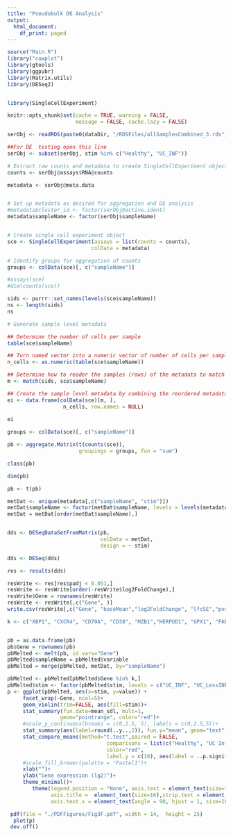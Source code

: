 ```yaml
---
title: "Pseudobulk DE Analysis"
output:
  html_document:
    df_print: paged
---
```


```r
source("Main.R")
library("cowplot")
library(gtools)
library(ggpubr)
library(Matrix.utils)
library(DESeq2)


library(SingleCellExperiment)

knitr::opts_chunk$set(cache = TRUE, warning = FALSE, 
                      message = FALSE, cache.lazy = FALSE)

serObj <- readRDS(paste0(dataDir, "/RDSFiles/allSamplesCombined_3.rds"))
```

```r
##For DE  testing open this line
serObj <- subset(serObj, stim %in% c("Healthy", "UC_INF"))

# Extract raw counts and metadata to create SingleCellExperiment object
counts <- serObj@assays$RNA@counts 

metadata <- serObj@meta.data


# Set up metadata as desired for aggregation and DE analysis
#metadata$cluster_id <- factor(serObj@active.ident)
metadata$sampleName <- factor(serObj$sampleName)


# Create single cell experiment object
sce <- SingleCellExperiment(assays = list(counts = counts), 
                           colData = metadata)

# Identify groups for aggregation of counts
groups <- colData(sce)[, c("sampleName")]

#assays(sce)
#dim(counts(sce))
```

```r
sids <- purrr::set_names(levels(sce$sampleName))
ns <- length(sids)
ns

# Generate sample level metadata

## Determine the number of cells per sample
table(sce$sampleName)

## Turn named vector into a numeric vector of number of cells per sample
n_cells <- as.numeric(table(sce$sampleName))

## Determine how to reoder the samples (rows) of the metadata to match the order of sample names in sids vector
m <- match(sids, sce$sampleName)

## Create the sample level metadata by combining the reordered metadata with the number of cells corresponding to each sample.
ei <- data.frame(colData(sce)[m, ], 
                  n_cells, row.names = NULL) 
                
ei
```

```r
groups <- colData(sce)[, c("sampleName")]

pb <- aggregate.Matrix(t(counts(sce)), 
                       groupings = groups, fun = "sum") 

class(pb)

dim(pb)

pb <- t(pb)
```

```r
metDat <- unique(metadata[,c("sampleName", "stim")])
metDat$sampleName <- factor(metDat$sampleName, levels = levels(metadata$sampleName))
metDat = metDat[order(metDat$sampleName),]


dds <- DESeqDataSetFromMatrix(pb, 
                              colData = metDat, 
                              design = ~ stim)

dds <- DESeq(dds)

res <- results(dds)

resWrite <- res[res$padj < 0.051,]
resWrite <- resWrite[order(-resWrite$log2FoldChange),]
resWrite$Gene = rownames(resWrite)
resWrite <- resWrite[,c("Gene", )]
write.csv(resWrite[,c("Gene", "baseMean","log2FoldChange", "lfcSE","pvalue", "padj")], paste0(dataDir, "/Pseudobulk_DE_Genes.csv"), quote = F, row.names = FALSE)
```

```r
k <- c("XBP1", "CXCR4", "CD79A", "CD38", "MZB1","HERPUD1", "GPX1", "FKBP11", "COX7A2", "ERLEC1", "DERL3", "ZFP36L2", "ST6GAL1", "PRDM1", "DERL3","DERL1", "CD74", "CD79A", "CD79B", "HLA-A", "HLA-B", "HLA-C", "HLA-DMA" , "HLA-DOB",  "HLA-DPA1", "HLA-DPB1", "HLA-DQA1", "HLA-DQA2", "HLA-DQB1", "HLA-DRA",  "HLA-DRB1", "HLA-DRB5")


pb = as.data.frame(pb)
pb$Gene = rownames(pb)
pbMelted <- melt(pb, id.vars="Gene")
pbMelted$sampleName = pbMelted$variable
pbMelted = merge(pbMelted, metDat, by="sampleName")

pbMelted <- pbMelted[pbMelted$Gene %in% k,]
pbMelted$stim <- factor(pbMelted$stim, levels = c("UC_INF", "UC_LessINF", "UC_NonINF", "Healthy"))
p <- ggplot(pbMelted, aes(x=stim, y=value)) + 
     facet_wrap(~Gene, ncol=5)+
     geom_violin(trim=FALSE, aes(fill=stim))+
     stat_summary(fun.data=mean_sdl, mult=1, 
                 geom="pointrange", color="red")+
     #scale_y_continuous(breaks = c(0,2.5, 5), labels = c(0,2.5,5))+
     stat_summary(aes(label=round(..y..,2)), fun.y="mean", geom="text", size=5)+
     stat_compare_means(method="t.test",paired = FALSE,
                                comparisons = list(c("Healthy", "UC Inflamed")),
                                color="red", 
                                label.y = c(10), aes(label = ..p.signif..))+
     #scale_fill_brewer(palette = "Pastel1")+
     xlab("")+
     ylab("Gene expression (lg2)")+
     theme_minimal()+
        theme(legend.position = "None", axis.text = element_text(size=13),
              axis.title =  element_text(size=16),strip.text = element_text(size=18),
              axis.text.x = element_text(angle = 90, hjust = 1, size=18))

 pdf(file = "./PDFFigures/Fig3F.pdf", width = 14,  height = 25) 
  plot(p)
 dev.off()
```

